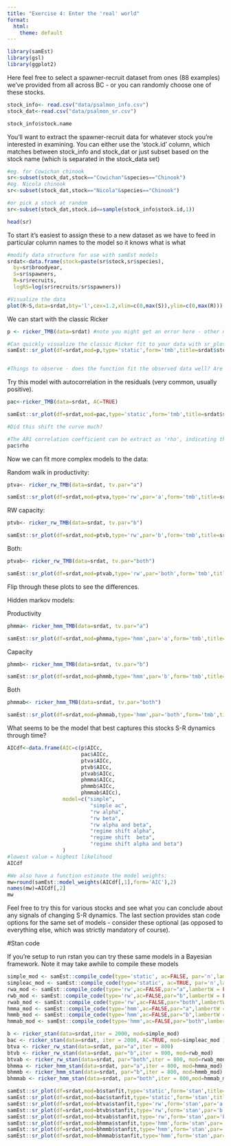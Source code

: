 ```yaml
---
title: "Exercise 4: Enter the 'real' world"
format:
  html:
    theme: default
---
```


```r
library(samEst)
library(gsl)
library(ggplot2)
```

Here feel free to select a spawner-recruit dataset from ones (88 examples) we've provided from all across BC - or you can randomly choose one of these stocks.

```r
stock_info<- read.csv("data/psalmon_info.csv")
stock_dat<-read.csv("data/psalmon_sr.csv")

stock_info$stock.name
```


You'll want to extract the spawner-recruit data for whatever stock you're interested in examining. You can either use the 'stock.id' column, which matches between stock_info and stock_dat or just subset based on the stock name (which is separated in the stock_data set)

```r

#eg. for Cowichan chinook
sr<-subset(stock_dat,stock=="Cowichan"&species=="Chinook")
#eg. Nicola chinook
sr<-subset(stock_dat,stock=="Nicola"&species=="Chinook")

#or pick a stock at random
sr<-subset(stock_dat,stock.id==sample(stock_info$stock.id,1))

head(sr)
```

To start it's easiest to assign these to a new dataset as we have to feed in particular column names to the model so it knows what is what

```r
#modify data structure for use with samEst models
srdat<-data.frame(stock=paste(sr$stock,sr$species),
  by=sr$broodyear,
  S=sr$spawners,
  R=sr$recruits,
  logRS=log(sr$recruits/sr$spawners))

#Visualize the data
plot(R~S,data=srdat,bty='l',cex=1.2,xlim=c(0,max(S)),ylim=c(0,max(R)))
```

We can start with the classic Ricker
```r
p <- ricker_TMB(data=srdat) #note you might get an error here - other models might still fit though

#Can quickly visualize the classic Ricker fit to your data with sr_plot
samEst::sr_plot(df=srdat,mod=p,type='static',form='tmb',title=srdat$stock)


#Things to observe - does the function fit the observed data well? Are there extreme outliers? The data are coloured by brood cohort year, do you notice any particular trends in terms of the residuals or position of observations over time?
```

Try this model with autocorrelation in the residuals (very common, usually positive).
```r
pac<-ricker_TMB(data=srdat, AC=TRUE)

samEst::sr_plot(df=srdat,mod=pac,type='static',form='tmb',title=srdat$stock)

#Did this shift the curve much?

#The AR1 correlation coefficient can be extract as 'rho', indicating the average linear correlation between the residuals in a year and residuals 1-year forward.
pac$rho
```

Now we can fit more complex models to the data:

Random walk in productivity:
```r
ptva<- ricker_rw_TMB(data=srdat, tv.par="a")

samEst::sr_plot(df=srdat,mod=ptva,type='rw',par='a',form='tmb',title=srdat$stock)
```

RW capacity:
```r
ptvb<- ricker_rw_TMB(data=srdat, tv.par="b")

samEst::sr_plot(df=srdat,mod=ptvb,type='rw',par='b',form='tmb',title=srdat$stock)
```

Both:
```r
ptvab<- ricker_rw_TMB(data=srdat, tv.par="both")

samEst::sr_plot(df=srdat,mod=ptvab,type='rw',par='both',form='tmb',title=srdat$stock)
```

Flip through these plots to see the differences.

Hidden markov models:

Productivity
```r
phmma<- ricker_hmm_TMB(data=srdat, tv.par="a")

samEst::sr_plot(df=srdat,mod=phmma,type='hmm',par='a',form='tmb',title=srdat$stock)
```

Capacity
```r
phmmb<- ricker_hmm_TMB(data=srdat, tv.par="b")

samEst::sr_plot(df=srdat,mod=phmmb,type='hmm',par='b',form='tmb',title=srdat$stock)
```
Both
```r
phmmab<- ricker_hmm_TMB(data=srdat, tv.par="both")

samEst::sr_plot(df=srdat,mod=phmmab,type='hmm',par='both',form='tmb',title=srdat$stock)
```


What seems to be the model that best captures this stocks S-R dynamics through time?
```r
AICdf<-data.frame(AIC=c(p$AICc,
                        pac$AICc,
                        ptva$AICc,
                        ptvb$AICc, 
                        ptvab$AICc,
                        phmma$AICc,
                        phmmb$AICc,
                        phmmab$AICc),
                  model=c("simple",
                           "simple ac",
                           "rw alpha",
                           "rw beta",
                           "rw alpha and beta",
                           "regime shift alpha",
                           "regime shift  beta",
                           "regime shift alpha and beta")                
                  )                          
#lowest value = highest likelihood
AICdf

#We also have a function estimate the model weights:
mw=round(samEst::model_weights(AICdf[,1],form='AIC'),2)
names(mw)=AICdf[,2]
mw
```

Feel free to try this for various stocks and see what you can conclude about any signals of changing S-R dynamics. The last section provides stan code options for the same set of models - consider these optional (as opposed to everything else, which was strictly mandatory of course).

#Stan code

If you're setup to run rstan you can try these same models in a Bayesian framework. Note it may take awhile to compile these models

```r
simple_mod <- samEst::compile_code(type='static', ac=FALSE, par='n',lambertW = FALSE)
simpleac_mod <- samEst::compile_code(type='static', ac=TRUE, par='n',lambertW = FALSE)
rwa_mod <- samEst::compile_code(type='rw',ac=FALSE,par="a",lambertW = FALSE)
rwb_mod <- samEst::compile_code(type='rw',ac=FALSE,par="b",lambertW = FALSE)
rwab_mod <- samEst::compile_code(type='rw',ac=FALSE,par="both",lambertW = FALSE)
hmma_mod <- samEst::compile_code(type='hmm',ac=FALSE,par="a",lambertW = FALSE)
hmmb_mod <- samEst::compile_code(type='hmm',ac=FALSE,par="b",lambertW = FALSE)
hmmab_mod <- samEst::compile_code(type='hmm',ac=FALSE,par="both",lambertW = FALSE)

b <- ricker_stan(data=srdat,iter = 2000, mod=simple_mod)
bac <- ricker_stan(data=srdat, iter = 2000, AC=TRUE, mod=simpleac_mod )
btva <- ricker_rw_stan(data=srdat, par="a",iter = 800)
btvb <- ricker_rw_stan(data=srdat, par="b",iter = 800, mod=rwb_mod)
btvab <- ricker_rw_stan(data=srdat, par="both",iter = 800, mod=rwab_mod) 
bhmma <- ricker_hmm_stan(data=srdat, par="a",iter = 800, mod=hmma_mod)
bhmmb <- ricker_hmm_stan(data=srdat, par="b",iter = 800, mod=hmmb_mod)
bhmmab <- ricker_hmm_stan(data=srdat, par="both",iter = 800,mod=hmmab_mod) 

samEst::sr_plot(df=srdat,mod=b$stanfit,type='static',form='stan',title=srdat$stock)
samEst::sr_plot(df=srdat,mod=bac$stanfit,type='static',form='stan',title=srdat$stock)
samEst::sr_plot(df=srdat,mod=btva$stanfit,type='rw',form='stan',par='a',title=srdat$stock)
samEst::sr_plot(df=srdat,mod=btvb$stanfit,type='rw',form='stan',par='b',title=srdat$stock)
samEst::sr_plot(df=srdat,mod=btvab$stanfit,type='rw',form='stan',par='both',title=srdat$stock)
samEst::sr_plot(df=srdat,mod=bhmma$stanfit,type='hmm',form='stan',par='a',title=srdat$stock)
samEst::sr_plot(df=srdat,mod=bhmmb$stanfit,type='hmm',form='stan',par='b',title=srdat$stock)
samEst::sr_plot(df=srdat,mod=bhmmab$stanfit,type='hmm',form='stan',par='both',title=srdat$stock)
```